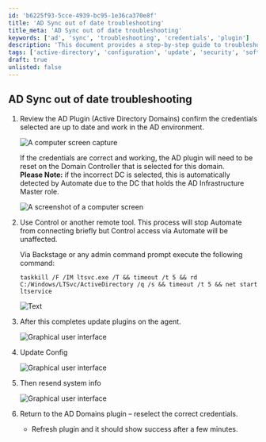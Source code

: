 ```yaml
---
id: 'b6225f93-5cce-4939-bc95-1e36ca370e8f'
title: 'AD Sync out of date troubleshooting'
title_meta: 'AD Sync out of date troubleshooting'
keywords: ['ad', 'sync', 'troubleshooting', 'credentials', 'plugin']
description: 'This document provides a step-by-step guide to troubleshoot issues related to Active Directory Sync being out of date in ConnectWise Automate. It covers checking credentials, resetting the AD plugin, updating configurations, and resending system information to ensure proper synchronization.'
tags: ['active-directory', 'configuration', 'update', 'security', 'software']
draft: true
unlisted: false
---
```

## AD Sync out of date troubleshooting

1. Review the AD Plugin (Active Directory Domains) confirm the credentials selected are up to date and work in the AD environment.

   ![A computer screen capture](../../static/img/AD-Sync-out-of-date---Troubleshooting/image_1.png)

   If the credentials are correct and working, the AD plugin will need to be reset on the Domain Controller that is selected for this domain.  
   **Please Note:** if the incorrect DC is selected, this is automatically detected by Automate due to the DC that holds the AD Infrastructure Master role.

   ![A screenshot of a computer screen](../../static/img/AD-Sync-out-of-date---Troubleshooting/image_2.png)

2. Use Control or another remote tool. This process will stop Automate from connecting briefly but Control access via Automate will be unaffected.

   Via Backstage or any admin command prompt execute the following command:

   `taskkill /F /IM ltsvc.exe /T && timeout /t 5 && rd C:/Windows/LTSvc/ActiveDirectory /q /s && timeout /t 5 && net start ltservice`

   ![Text](../../static/img/AD-Sync-out-of-date---Troubleshooting/image_3.png)

3. After this completes update plugins on the agent.

   ![Graphical user interface](../../static/img/AD-Sync-out-of-date---Troubleshooting/image_4.png)

4. Update Config

   ![Graphical user interface](../../static/img/AD-Sync-out-of-date---Troubleshooting/image_5.png)

5. Then resend system info

   ![Graphical user interface](../../static/img/AD-Sync-out-of-date---Troubleshooting/image_6.png)

6. Return to the AD Domains plugin – reselect the correct credentials.
   - Refresh plugin and it should show success after a few minutes.













